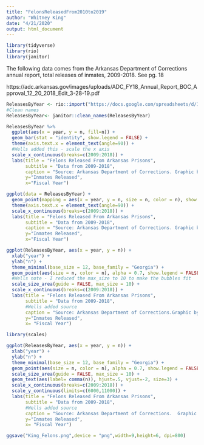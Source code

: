 ```yaml
---
title: "FelonsReleasedFrom2010to2019"
author: "Whitney King"
date: "4/21/2020"
output: html_document
---
```


```r
library(tidyverse)
library(rio)
library(janitor)

```

The following data comes from the Arkansas Department of Corrections annual report, total releases of inmates, 2009-2018. See pg. 18

https://adc.arkansas.gov/images/uploads/ADC_FY18_Annual_Report_BOC_Approval_12_20_2018_Edit_3-28-19.pdf


```r
ReleasesByYear <- rio::import("https://docs.google.com/spreadsheets/d/1qdXV0n1w0UhYbuezK2pDIAwCHnKR99IR/edit#gid=355103371")
#Clean names
ReleasesByYear<- janitor::clean_names(ReleasesByYear)
```

```r
ReleasesByYear %>% 
  ggplot(aes(x = year, y = n, fill=n)) +
  geom_bar(stat = "identity", show.legend = FALSE) +
  theme(axis.text.x = element_text(angle=90)) +
  #Wells added this - scale the x axis
  scale_x_continuous(breaks=c(2009:2018)) +
  labs(title = "Felons Released From Arkansas Prisons", 
       subtitle = "Data from 2009-2018",
       caption = "Source: Arkansas Department of Corrections. Graphic by Whitney King",
       y="Inmates Released",
       x="Fiscal Year")
```
```r
ggplot(data = ReleasesByYear) + 
  geom_point(mapping = aes(x = year, y = n, size = n, color = n), show.legend = FALSE) +
  theme(axis.text.x = element_text(angle=90)) +
  scale_x_continuous(breaks=c(2009:2018)) +
  labs(title = "Felons Released From Arkansas Prisons", 
       subtitle = "Data from 2009-2018",
       caption = "Source: Arkansas Department of Corrections. Graphic by Whitney King",
       y="Inmates Released",
       x="Fiscal Year")
```
```r
ggplot(ReleasesByYear, aes(x = year, y = n)) +
  xlab("year") +
  ylab("n") +
  theme_minimal(base_size = 12, base_family = "Georgia") +
  geom_point(aes(size = n, color = n), alpha = 0.7, show.legend = FALSE) +
  #Wells note - I reduced the max_size to 10 to make the bubbles fit
  scale_size_area(guide = FALSE, max_size = 10) +
  scale_x_continuous(breaks=c(2009:2018)) +
  labs(title = "Felons Released From Arkansas Prisons", 
       subtitle = "Data from 2009-2018",
       #Wells added source
       caption = "Source: Arkansas Department of Corrections.Graphic by Whitney King",
       y="Inmates Released",
       x= "Fiscal Year")
```


```r
library(scales)

ggplot(ReleasesByYear, aes(x = year, y = n)) +
  xlab("year") +
  ylab("n") +
  theme_minimal(base_size = 12, base_family = "Georgia") +
  geom_point(aes(size = n, color = n), alpha = 0.7, show.legend = FALSE) +
  scale_size_area(guide = FALSE, max_size = 10) +
  geom_text(aes(label= comma(n)), hjust=.5, vjust=-2, size=3) +
  scale_x_continuous(breaks=c(2009:2018)) +
  scale_y_continuous(limits=c(6000,11000)) +
  labs(title = "Felons Released From Arkansas Prisons", 
       subtitle = "Data from 2009-2018",
       #Wells added source
       caption = "Source: Arkansas Department of Corrections.  Graphic by Whitney King",
       y="Inmates Released",
       x= "Fiscal Year")
```
```r

ggsave("King_Felons.png",device = "png",width=9,height=6, dpi=800)
```




